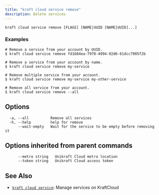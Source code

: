 ```yaml
---
title: "kraft cloud service remove"
description: Delete services
---
```


```
kraft cloud service remove [FLAGS] [NAME|UUID [NAME|UUID]...]
```

### Examples

```
# Remove a service from your account by UUID.
$ kraft cloud service remove fd1684ea-7970-4994-92d6-61dcc7905f2b

# Remove a service from your account by name.
$ kraft cloud service remove my-service

# Remove multiple service from your account.
$ kraft cloud service remove my-service my-other-service

# Remove all service from your account.
$ kraft cloud service remove --all

```

## Options

```
  -a, --all          Remove all services
  -h, --help         help for remove
      --wait-empty   Wait for the service to be empty before removing it
```

## Options inherited from parent commands

```
      --metro string   Unikraft Cloud metro location
      --token string   Unikraft Cloud access token
```

## See Also

* [`kraft cloud service`](/docs/cli/reference/kraft/cloud/service): Manage services on KraftCloud

